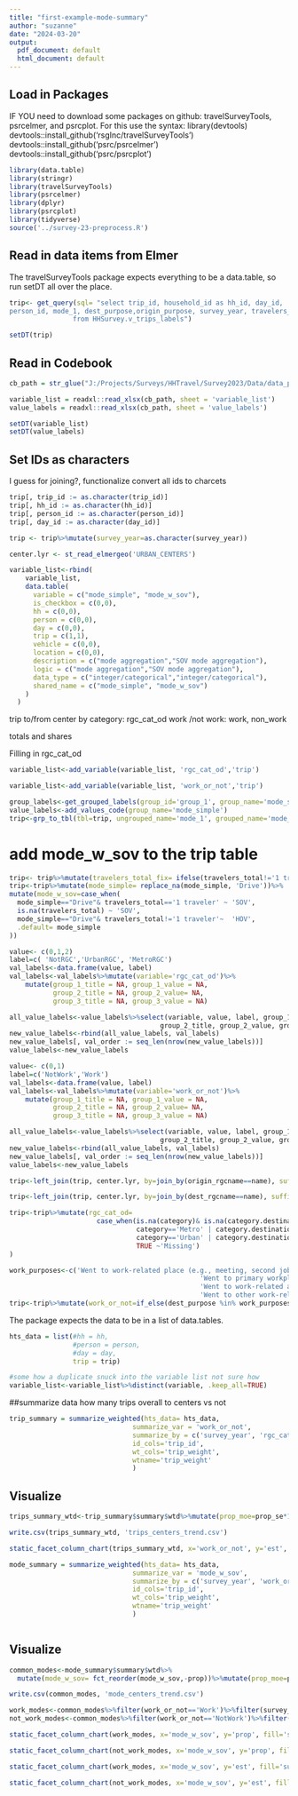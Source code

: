 ```yaml
---
title: "first-example-mode-summary"
author: "suzanne"
date: "2024-03-20"
output:
  pdf_document: default
  html_document: default
---
```


## Load in Packages
IF YOU need to download some packages on github: travelSurveyTools, psrcelmer, and psrcplot.
For this use the syntax:
library(devtools)
devtools::install_github('rsgInc/travelSurveyTools')
devtools::install_github('psrc/psrcelmer')
devtools::install_github('psrc/psrcplot')

```r
library(data.table)
library(stringr)
library(travelSurveyTools)
library(psrcelmer)
library(dplyr)
library(psrcplot)
library(tidyverse)
source('../survey-23-preprocess.R')
```



## Read in data items from Elmer

The travelSurveyTools package expects everything to be a data.table, so run setDT all over the place.
```r
trip<- get_query(sql= "select trip_id, household_id as hh_id, day_id,
person_id, mode_1, dest_purpose,origin_purpose, survey_year, travelers_total, origin_rgcname, dest_rgcname, trip_weight 
                from HHSurvey.v_trips_labels")

setDT(trip)
```

## Read in Codebook
```r
cb_path = str_glue("J:/Projects/Surveys/HHTravel/Survey2023/Data/data_published/PSRC_Codebook_2023_v1.xlsx")

variable_list = readxl::read_xlsx(cb_path, sheet = 'variable_list')
value_labels = readxl::read_xlsx(cb_path, sheet = 'value_labels')

setDT(variable_list)
setDT(value_labels)
```

## Set IDs as characters
I guess for joining?, functionalize convert all ids to charcets
```r
trip[, trip_id := as.character(trip_id)]
trip[, hh_id := as.character(hh_id)]
trip[, person_id := as.character(person_id)]
trip[, day_id := as.character(day_id)]
```


```r
trip <- trip%>%mutate(survey_year=as.character(survey_year))
```



```r
center.lyr <- st_read_elmergeo('URBAN_CENTERS')
```

```r

variable_list<-rbind(
    variable_list,
    data.table(
      variable = c("mode_simple", "mode_w_sov"),
      is_checkbox = c(0,0),
      hh = c(0,0),
      person = c(0,0),
      day = c(0,0),
      trip = c(1,1),
      vehicle = c(0,0),
      location = c(0,0),
      description = c("mode aggregation","SOV mode aggregation"),
      logic = c("mode aggregation","SOV mode aggregation"),
      data_type = c("integer/categorical","integer/categorical"),
      shared_name = c("mode_simple", "mode_w_sov")
    )
  )

```

trip to/from center by category: rgc_cat_od
work /not work: work, non_work

totals and shares

Filling in rgc_cat_od
```r
variable_list<-add_variable(variable_list, 'rgc_cat_od','trip')
```

```r
variable_list<-add_variable(variable_list, 'work_or_not','trip')
```

```r
group_labels<-get_grouped_labels(group_id='group_1', group_name='mode_simple')
value_labels<-add_values_code(group_name='mode_simple')
trip<-grp_to_tbl(tbl=trip, ungrouped_name='mode_1', grouped_name='mode_simple')
```

# add mode_w_sov to the trip table
```r
trip<- trip%>%mutate(travelers_total_fix= ifelse(travelers_total!='1 traveler', 'More than 1', '1 traveler'))
trip<-trip%>%mutate(mode_simple= replace_na(mode_simple, 'Drive'))%>%
mutate(mode_w_sov=case_when(
  mode_simple=="Drive"& travelers_total=='1 traveler' ~ 'SOV',
  is.na(travelers_total) ~ 'SOV',
  mode_simple=="Drive"& travelers_total!='1 traveler'~  'HOV',
  .default= mode_simple
))
```

```r

value<- c(0,1,2)
label=c( 'NotRGC','UrbanRGC', 'MetroRGC')
val_labels<-data.frame(value, label)
val_labels<-val_labels%>%mutate(variable='rgc_cat_od')%>%
    mutate(group_1_title = NA, group_1_value = NA,
           group_2_title = NA, group_2_value= NA,
           group_3_title = NA, group_3_value = NA)

all_value_labels<-value_labels%>%select(variable, value, label, group_1_title, group_1_value,
                                      group_2_title, group_2_value, group_3_title, group_3_value)
new_value_labels<-rbind(all_value_labels, val_labels)
new_value_labels[, val_order := seq_len(nrow(new_value_labels))]
value_labels<-new_value_labels  
```


```r

value<- c(0,1)
label=c('NotWork','Work')
val_labels<-data.frame(value, label)
val_labels<-val_labels%>%mutate(variable='work_or_not')%>%
    mutate(group_1_title = NA, group_1_value = NA,
           group_2_title = NA, group_2_value= NA,
           group_3_title = NA, group_3_value = NA)

all_value_labels<-value_labels%>%select(variable, value, label, group_1_title, group_1_value,
                                      group_2_title, group_2_value, group_3_title, group_3_value)
new_value_labels<-rbind(all_value_labels, val_labels)
new_value_labels[, val_order := seq_len(nrow(new_value_labels))]
value_labels<-new_value_labels  
```

```r
trip<-left_join(trip, center.lyr, by=join_by(origin_rgcname==name), suffix= c("", '.origin'))
```

```r
trip<-left_join(trip, center.lyr, by=join_by(dest_rgcname==name), suffix=c('', '.destination'))
```

```r
trip<-trip%>%mutate(rgc_cat_od= 
                      case_when(is.na(category)& is.na(category.destination) ~ 'NotRGC',
                                category=='Metro' | category.destination=='Metro' ~ 'MetroRGC',
                                category=='Urban' | category.destination=='Urban' ~ 'UrbanRGC',
                                TRUE ~'Missing')
)
```

```r
work_purposes<-c('Went to work-related place (e.g., meeting, second job, delivery)',
                                                'Went to primary workplace',
                                                'Went to work-related activity (e.g., meeting, delivery, worksite)',
                                                'Went to other work-related activity')
trip<-trip%>%mutate(work_or_not=if_else(dest_purpose %in% work_purposes | origin_purpose %in% work_purposes, 'Work', 'NotWork'))

```



The package expects the data to be in a list of data.tables.
```r

hts_data = list(#hh = hh,
                #person = person,
                #day = day,
                trip = trip)
```


```r
#some how a duplicate snuck into the variable list not sure how
variable_list<-variable_list%>%distinct(variable, .keep_all=TRUE)
```

##summarize data
how many trips overall to centers vs not
```r
trip_summary = summarize_weighted(hts_data= hts_data,
                               summarize_var = 'work_or_not',
                               summarize_by = c('survey_year', 'rgc_cat_od'),
                               id_cols='trip_id',
                               wt_cols='trip_weight',
                               wtname='trip_weight'
                               )

```

## Visualize
```r

trips_summary_wtd<-trip_summary$summary$wtd%>%mutate(prop_moe=prop_se*1.645)

write.csv(trips_summary_wtd, 'trips_centers_trend.csv')


```
```r
static_facet_column_chart(trips_summary_wtd, x='work_or_not', y='est', fill='survey_year',ylabel= 'Share', xlabel='Trips', facet='rgc_cat_od',scale='fixed')+ theme(axis.text.x=element_text(size=14), axis.text.y=element_text(size=14),legend.text = element_text(size=14), axis.title.y=element_text(size=20), axis.title.x=element_text(size=20))
```

```r

mode_summary = summarize_weighted(hts_data= hts_data,
                               summarize_var = 'mode_w_sov',
                               summarize_by = c('survey_year', 'work_or_not', 'rgc_cat_od'),
                               id_cols='trip_id',
                               wt_cols='trip_weight',
                               wtname='trip_weight'
                               )



```


## Visualize
```r

common_modes<-mode_summary$summary$wtd%>%
  mutate(mode_w_sov= fct_reorder(mode_w_sov,-prop))%>%mutate(prop_moe=prop_se*1.645)

write.csv(common_modes, 'mode_centers_trend.csv')

work_modes<-common_modes%>%filter(work_or_not=='Work')%>%filter(survey_year!=2017)
not_work_modes<-common_modes%>%filter(work_or_not=='NotWork')%>%filter(survey_year!=2017)

static_facet_column_chart(work_modes, x='mode_w_sov', y='prop', fill='survey_year',ylabel= 'Share', xlabel='Trip Mode', facet='rgc_cat_od',scale='fixed')+ theme(axis.text.x=element_text(size=14), axis.text.y=element_text(size=14),legend.text = element_text(size=14), axis.title.y=element_text(size=20), axis.title.x=element_text(size=20))

static_facet_column_chart(not_work_modes, x='mode_w_sov', y='prop', fill='survey_year',ylabel= 'Share', xlabel='Trip Mode', facet='rgc_cat_od', scale='fixed')+ theme(axis.text.x=element_text(size=14), axis.text.y=element_text(size=14),legend.text = element_text(size=14), axis.title.y=element_text(size=20), axis.title.x=element_text(size=20))

```

```r


static_facet_column_chart(work_modes, x='mode_w_sov', y='est', fill='survey_year',ylabel= 'Share', xlabel='Trip Mode', facet='rgc_cat_od',scale='fixed')+ theme(axis.text.x=element_text(size=14), axis.text.y=element_text(size=14),legend.text = element_text(size=14), axis.title.y=element_text(size=20), axis.title.x=element_text(size=20))

static_facet_column_chart(not_work_modes, x='mode_w_sov', y='est', fill='survey_year',ylabel= 'Share', xlabel='Trip Mode', facet='rgc_cat_od', scale='fixed')+ theme(axis.text.x=element_text(size=14), axis.text.y=element_text(size=14),legend.text = element_text(size=14), axis.title.y=element_text(size=20), axis.title.x=element_text(size=20))

```
